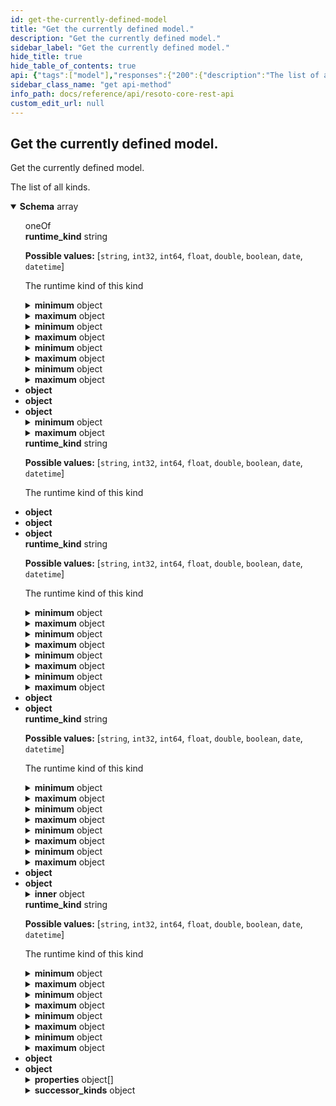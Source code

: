 ```yaml
---
id: get-the-currently-defined-model
title: "Get the currently defined model."
description: "Get the currently defined model."
sidebar_label: "Get the currently defined model."
hide_title: true
hide_table_of_contents: true
api: {"tags":["model"],"responses":{"200":{"description":"The list of all kinds.","content":{"application/json":{"schema":{"description":"Definition of a kind","type":"array","items":{"oneOf":[{"type":"object","allOf":[{"type":"object","allOf":[{"type":"object","properties":{"fqn":{"type":"string","description":"The fully qualified name of the kind"}}}],"discriminator":{"propertyName":"runtime_kind","mapping":{"string":"circular()","int32":{"type":"object","allOf":["circular()"],"properties":{"minimum":{"oneOf":[{"type":"integer"},{"type":"number"}],"description":"The minimal value of this number"},"maximum":{"oneOf":[{"type":"integer"},{"type":"number"}],"description":"The maximum value of this number"},"enum":{"type":"array","items":{"type":"integer"},"description":"The allowed values of this number enumerated here"}}},"int64":{"type":"object","allOf":["circular()"],"properties":{"minimum":{"oneOf":[{"type":"integer"},{"type":"number"}],"description":"The minimal value of this number"},"maximum":{"oneOf":[{"type":"integer"},{"type":"number"}],"description":"The maximum value of this number"},"enum":{"type":"array","items":{"type":"integer"},"description":"The allowed values of this number enumerated here"}}},"float":{"type":"object","allOf":["circular()"],"properties":{"minimum":{"oneOf":[{"type":"integer"},{"type":"number"}],"description":"The minimal value of this number"},"maximum":{"oneOf":[{"type":"integer"},{"type":"number"}],"description":"The maximum value of this number"},"enum":{"type":"array","items":{"type":"integer"},"description":"The allowed values of this number enumerated here"}}},"double":{"type":"object","allOf":["circular()"],"properties":{"minimum":{"oneOf":[{"type":"integer"},{"type":"number"}],"description":"The minimal value of this number"},"maximum":{"oneOf":[{"type":"integer"},{"type":"number"}],"description":"The maximum value of this number"},"enum":{"type":"array","items":{"type":"integer"},"description":"The allowed values of this number enumerated here"}}},"boolean":{"type":"object","allOf":["circular()"]},"date":{"type":"object","allOf":["circular()"]},"datetime":{"type":"object","allOf":["circular()"]}}},"properties":{"runtime_kind":{"type":"string","enum":["string","int32","int64","float","double","boolean","date","datetime"],"description":"The runtime kind of this kind"}}}],"properties":{"min_length":{"type":"string","description":"The minimal length of this string"},"max_length":{"type":"string","description":"The maximal length of this string"},"pattern":{"type":"string","description":"The regexp pattern, that this string has to adhere to"},"enum":{"type":"array","items":{"type":"string"},"description":"The allowed values of this string enumerated here"}}},{"type":"object","allOf":[{"type":"object","allOf":[{"type":"object","properties":{"fqn":{"type":"string","description":"The fully qualified name of the kind"}}}],"discriminator":{"propertyName":"runtime_kind","mapping":{"string":{"type":"object","allOf":["circular()"],"properties":{"min_length":{"type":"string","description":"The minimal length of this string"},"max_length":{"type":"string","description":"The maximal length of this string"},"pattern":{"type":"string","description":"The regexp pattern, that this string has to adhere to"},"enum":{"type":"array","items":{"type":"string"},"description":"The allowed values of this string enumerated here"}}},"int32":"circular()","int64":"circular()","float":"circular()","double":"circular()","boolean":{"type":"object","allOf":["circular()"]},"date":{"type":"object","allOf":["circular()"]},"datetime":{"type":"object","allOf":["circular()"]}}},"properties":{"runtime_kind":{"type":"string","enum":["string","int32","int64","float","double","boolean","date","datetime"],"description":"The runtime kind of this kind"}}}],"properties":{"minimum":{"oneOf":[{"type":"integer"},{"type":"number"}],"description":"The minimal value of this number"},"maximum":{"oneOf":[{"type":"integer"},{"type":"number"}],"description":"The maximum value of this number"},"enum":{"type":"array","items":{"type":"integer"},"description":"The allowed values of this number enumerated here"}}},{"type":"object","allOf":[{"type":"object","allOf":[{"type":"object","properties":{"fqn":{"type":"string","description":"The fully qualified name of the kind"}}}],"discriminator":{"propertyName":"runtime_kind","mapping":{"string":{"type":"object","allOf":["circular()"],"properties":{"min_length":{"type":"string","description":"The minimal length of this string"},"max_length":{"type":"string","description":"The maximal length of this string"},"pattern":{"type":"string","description":"The regexp pattern, that this string has to adhere to"},"enum":{"type":"array","items":{"type":"string"},"description":"The allowed values of this string enumerated here"}}},"int32":{"type":"object","allOf":["circular()"],"properties":{"minimum":{"oneOf":[{"type":"integer"},{"type":"number"}],"description":"The minimal value of this number"},"maximum":{"oneOf":[{"type":"integer"},{"type":"number"}],"description":"The maximum value of this number"},"enum":{"type":"array","items":{"type":"integer"},"description":"The allowed values of this number enumerated here"}}},"int64":{"type":"object","allOf":["circular()"],"properties":{"minimum":{"oneOf":[{"type":"integer"},{"type":"number"}],"description":"The minimal value of this number"},"maximum":{"oneOf":[{"type":"integer"},{"type":"number"}],"description":"The maximum value of this number"},"enum":{"type":"array","items":{"type":"integer"},"description":"The allowed values of this number enumerated here"}}},"float":{"type":"object","allOf":["circular()"],"properties":{"minimum":{"oneOf":[{"type":"integer"},{"type":"number"}],"description":"The minimal value of this number"},"maximum":{"oneOf":[{"type":"integer"},{"type":"number"}],"description":"The maximum value of this number"},"enum":{"type":"array","items":{"type":"integer"},"description":"The allowed values of this number enumerated here"}}},"double":{"type":"object","allOf":["circular()"],"properties":{"minimum":{"oneOf":[{"type":"integer"},{"type":"number"}],"description":"The minimal value of this number"},"maximum":{"oneOf":[{"type":"integer"},{"type":"number"}],"description":"The maximum value of this number"},"enum":{"type":"array","items":{"type":"integer"},"description":"The allowed values of this number enumerated here"}}},"boolean":"circular()","date":{"type":"object","allOf":["circular()"]},"datetime":{"type":"object","allOf":["circular()"]}}},"properties":{"runtime_kind":{"type":"string","enum":["string","int32","int64","float","double","boolean","date","datetime"],"description":"The runtime kind of this kind"}}}]},{"type":"object","allOf":[{"type":"object","allOf":[{"type":"object","properties":{"fqn":{"type":"string","description":"The fully qualified name of the kind"}}}],"discriminator":{"propertyName":"runtime_kind","mapping":{"string":{"type":"object","allOf":["circular()"],"properties":{"min_length":{"type":"string","description":"The minimal length of this string"},"max_length":{"type":"string","description":"The maximal length of this string"},"pattern":{"type":"string","description":"The regexp pattern, that this string has to adhere to"},"enum":{"type":"array","items":{"type":"string"},"description":"The allowed values of this string enumerated here"}}},"int32":{"type":"object","allOf":["circular()"],"properties":{"minimum":{"oneOf":[{"type":"integer"},{"type":"number"}],"description":"The minimal value of this number"},"maximum":{"oneOf":[{"type":"integer"},{"type":"number"}],"description":"The maximum value of this number"},"enum":{"type":"array","items":{"type":"integer"},"description":"The allowed values of this number enumerated here"}}},"int64":{"type":"object","allOf":["circular()"],"properties":{"minimum":{"oneOf":[{"type":"integer"},{"type":"number"}],"description":"The minimal value of this number"},"maximum":{"oneOf":[{"type":"integer"},{"type":"number"}],"description":"The maximum value of this number"},"enum":{"type":"array","items":{"type":"integer"},"description":"The allowed values of this number enumerated here"}}},"float":{"type":"object","allOf":["circular()"],"properties":{"minimum":{"oneOf":[{"type":"integer"},{"type":"number"}],"description":"The minimal value of this number"},"maximum":{"oneOf":[{"type":"integer"},{"type":"number"}],"description":"The maximum value of this number"},"enum":{"type":"array","items":{"type":"integer"},"description":"The allowed values of this number enumerated here"}}},"double":{"type":"object","allOf":["circular()"],"properties":{"minimum":{"oneOf":[{"type":"integer"},{"type":"number"}],"description":"The minimal value of this number"},"maximum":{"oneOf":[{"type":"integer"},{"type":"number"}],"description":"The maximum value of this number"},"enum":{"type":"array","items":{"type":"integer"},"description":"The allowed values of this number enumerated here"}}},"boolean":{"type":"object","allOf":["circular()"]},"date":{"type":"object","allOf":["circular()"]},"datetime":"circular()"}},"properties":{"runtime_kind":{"type":"string","enum":["string","int32","int64","float","double","boolean","date","datetime"],"description":"The runtime kind of this kind"}}}]},{"type":"object","allOf":[{"type":"object","properties":{"fqn":{"type":"string","description":"The fully qualified name of the kind"}}}],"properties":{"inner":{"type":"object","properties":{"fqn":{"type":"string","description":"The fully qualified name of the kind"}}}}},{"type":"object","allOf":[{"type":"object","allOf":[{"type":"object","properties":{"fqn":{"type":"string","description":"The fully qualified name of the kind"}}}],"discriminator":{"propertyName":"runtime_kind","mapping":{"string":{"type":"object","allOf":["circular()"],"properties":{"min_length":{"type":"string","description":"The minimal length of this string"},"max_length":{"type":"string","description":"The maximal length of this string"},"pattern":{"type":"string","description":"The regexp pattern, that this string has to adhere to"},"enum":{"type":"array","items":{"type":"string"},"description":"The allowed values of this string enumerated here"}}},"int32":{"type":"object","allOf":["circular()"],"properties":{"minimum":{"oneOf":[{"type":"integer"},{"type":"number"}],"description":"The minimal value of this number"},"maximum":{"oneOf":[{"type":"integer"},{"type":"number"}],"description":"The maximum value of this number"},"enum":{"type":"array","items":{"type":"integer"},"description":"The allowed values of this number enumerated here"}}},"int64":{"type":"object","allOf":["circular()"],"properties":{"minimum":{"oneOf":[{"type":"integer"},{"type":"number"}],"description":"The minimal value of this number"},"maximum":{"oneOf":[{"type":"integer"},{"type":"number"}],"description":"The maximum value of this number"},"enum":{"type":"array","items":{"type":"integer"},"description":"The allowed values of this number enumerated here"}}},"float":{"type":"object","allOf":["circular()"],"properties":{"minimum":{"oneOf":[{"type":"integer"},{"type":"number"}],"description":"The minimal value of this number"},"maximum":{"oneOf":[{"type":"integer"},{"type":"number"}],"description":"The maximum value of this number"},"enum":{"type":"array","items":{"type":"integer"},"description":"The allowed values of this number enumerated here"}}},"double":{"type":"object","allOf":["circular()"],"properties":{"minimum":{"oneOf":[{"type":"integer"},{"type":"number"}],"description":"The minimal value of this number"},"maximum":{"oneOf":[{"type":"integer"},{"type":"number"}],"description":"The maximum value of this number"},"enum":{"type":"array","items":{"type":"integer"},"description":"The allowed values of this number enumerated here"}}},"boolean":{"type":"object","allOf":["circular()"]},"date":"circular()","datetime":{"type":"object","allOf":["circular()"]}}},"properties":{"runtime_kind":{"type":"string","enum":["string","int32","int64","float","double","boolean","date","datetime"],"description":"The runtime kind of this kind"}}}]},{"type":"object","allOf":[{"type":"object","properties":{"fqn":{"type":"string","description":"The fully qualified name of the kind"}}}],"properties":{"bases":{"type":"array","items":{"type":"string"},"description":"In case of inheritance, this defines the base kinds."},"properties":{"type":"array","description":"Defines all properties of this complex kind","items":{"type":"object","properties":{"name":{"type":"string","description":"The name of this property"},"kind":{"type":"string","description":"The fully qualified kind of this property"},"required":{"type":"boolean","description":"Defines if this property is required or not","default":false},"description":{"type":"string","description":"Some human readable description of this property"}}}},"allow_unknown_props":{"type":"boolean","default":false,"description":"In case properties are accepted, that are not listed in the model"},"successor_kinds":{"description":"Dictionary of successor kinds.","example":"{ \"default\": [\"kind1\", \"kind2\"], \"delete\": [\"kind3\"] }\n","type":"object","additionalProperties":{"type":"array","items":{"type":"string"}}}}},{"type":"object","description":"A simple dictionary where all keys and values are strings","allOf":[{"type":"object","properties":{"fqn":{"type":"string","description":"The fully qualified name of the kind"}}}]}]},"example":[{"fqn":"test.dice","runtime_kind":"int32","description":"A dice has 6 sides.","minimum":1,"maximum":6},{"fqn":"test.social_security_number","runtime_kind":"string","description":"A dice has 6 sides.","pattern":"^(?!666|000|9\\d{2})\\d{3}-(?!00)\\d{2}-(?!0{4})\\d{4}$"},{"fqn":"test.base","properties":[{"name":"kind","kind":"string","required":true,"description":"The kind of this compound type."},{"name":"name","kind":"string","description":"The name of the resource.","required":true},{"name":"tags","kind":"dictionary[string, string]","description":"Tags that describe the resource.","required":false}]},{"fqn":"test.person","bases":["test.base"],"properties":[{"name":"fortune","kind":"test.dice","description":"The current dice value.","required":true},{"name":"ssn","kind":"test.social_security_number","description":"The social security number of this person.","required":true}]}]}}}}},"description":"Get the currently defined model.","method":"get","path":"/model","servers":[{"url":"https://{host}:{port}","variables":{"host":{"default":"localhost"},"port":{"default":"8900"}}}],"info":{"title":"Resoto Core REST API","version":"V1"},"postman":{"name":"Get the currently defined model.","description":{"type":"text/plain"},"url":{"path":["model"],"host":["{{baseUrl}}"],"query":[],"variable":[]},"header":[{"key":"Accept","value":"application/json"}],"method":"GET"}}
sidebar_class_name: "get api-method"
info_path: docs/reference/api/resoto-core-rest-api
custom_edit_url: null
---
```



## Get the currently defined model.

Get the currently defined model.

<div><ApiTabs><TabItem label={"200"} value={"200"}><div>

The list of all kinds.

</div><div><MimeTabs schemaType={"response"}><TabItem label={"application/json"} value={"application/json"}><SchemaTabs><TabItem label={"Schema"} value={"Schema"}><details style={{}} data-collapsed={false} open={true}><summary style={{"textAlign":"left"}}><strong>Schema</strong><span style={{"opacity":"0.6"}}> array</span></summary><div style={{"textAlign":"left","marginLeft":"1rem"}}></div><ul style={{"marginLeft":"1rem"}}><div><div><span className={"badge badge--info"}>oneOf</span><SchemaTabs><TabItem label={"MOD1"} value={"0-item-properties"}><SchemaItem collapsible={false} name={"min_length"} required={false} deprecated={undefined} schemaDescription={"The minimal length of this string"} schemaName={"string"} qualifierMessage={undefined} defaultValue={undefined}></SchemaItem><SchemaItem collapsible={false} name={"max_length"} required={false} deprecated={undefined} schemaDescription={"The maximal length of this string"} schemaName={"string"} qualifierMessage={undefined} defaultValue={undefined}></SchemaItem><SchemaItem collapsible={false} name={"pattern"} required={false} deprecated={undefined} schemaDescription={"The regexp pattern, that this string has to adhere to"} schemaName={"string"} qualifierMessage={undefined} defaultValue={undefined}></SchemaItem><SchemaItem collapsible={false} name={"enum"} required={false} deprecated={undefined} schemaDescription={"The allowed values of this string enumerated here"} schemaName={"string[]"} qualifierMessage={undefined} defaultValue={undefined}></SchemaItem><div className={"discriminatorItem"}><div><strong style={{"paddingLeft":"1rem"}}>runtime_kind</strong><span style={{"opacity":"0.6"}}> string</span><div style={{"paddingLeft":"1rem"}}>

**Possible values:** [`string`, `int32`, `int64`, `float`, `double`, `boolean`, `date`, `datetime`]

</div><div style={{"paddingLeft":"1rem"}}>

The runtime kind of this kind

</div><DiscriminatorTabs><TabItem label={"string"} value={"0-item-discriminator"}><div style={{"marginLeft":"-4px"}}></div></TabItem><TabItem label={"int32"} value={"1-item-discriminator"}><div style={{"marginLeft":"-4px"}}><SchemaItem collapsible={true} className={"schemaItem"}><details style={{}}><summary style={{}}><strong>minimum</strong><span style={{"opacity":"0.6"}}> object</span></summary><div style={{"marginLeft":"1rem"}}><div style={{"marginTop":".5rem","marginBottom":".5rem"}}>

The minimal value of this number

</div><div><div><span className={"badge badge--info"}>oneOf</span><SchemaTabs><TabItem label={"MOD1"} value={"0-item-properties"}><li><div><strong>integer</strong></div></li></TabItem><TabItem label={"MOD2"} value={"1-item-properties"}><li><div><strong>number</strong></div></li></TabItem></SchemaTabs></div></div></div></details></SchemaItem><SchemaItem collapsible={true} className={"schemaItem"}><details style={{}}><summary style={{}}><strong>maximum</strong><span style={{"opacity":"0.6"}}> object</span></summary><div style={{"marginLeft":"1rem"}}><div style={{"marginTop":".5rem","marginBottom":".5rem"}}>

The maximum value of this number

</div><div><div><span className={"badge badge--info"}>oneOf</span><SchemaTabs><TabItem label={"MOD1"} value={"0-item-properties"}><li><div><strong>integer</strong></div></li></TabItem><TabItem label={"MOD2"} value={"1-item-properties"}><li><div><strong>number</strong></div></li></TabItem></SchemaTabs></div></div></div></details></SchemaItem><SchemaItem collapsible={false} name={"enum"} required={false} deprecated={undefined} schemaDescription={"The allowed values of this number enumerated here"} schemaName={"integer[]"} qualifierMessage={undefined} defaultValue={undefined}></SchemaItem></div></TabItem><TabItem label={"int64"} value={"2-item-discriminator"}><div style={{"marginLeft":"-4px"}}><SchemaItem collapsible={true} className={"schemaItem"}><details style={{}}><summary style={{}}><strong>minimum</strong><span style={{"opacity":"0.6"}}> object</span></summary><div style={{"marginLeft":"1rem"}}><div style={{"marginTop":".5rem","marginBottom":".5rem"}}>

The minimal value of this number

</div><div><div><span className={"badge badge--info"}>oneOf</span><SchemaTabs><TabItem label={"MOD1"} value={"0-item-properties"}><li><div><strong>integer</strong></div></li></TabItem><TabItem label={"MOD2"} value={"1-item-properties"}><li><div><strong>number</strong></div></li></TabItem></SchemaTabs></div></div></div></details></SchemaItem><SchemaItem collapsible={true} className={"schemaItem"}><details style={{}}><summary style={{}}><strong>maximum</strong><span style={{"opacity":"0.6"}}> object</span></summary><div style={{"marginLeft":"1rem"}}><div style={{"marginTop":".5rem","marginBottom":".5rem"}}>

The maximum value of this number

</div><div><div><span className={"badge badge--info"}>oneOf</span><SchemaTabs><TabItem label={"MOD1"} value={"0-item-properties"}><li><div><strong>integer</strong></div></li></TabItem><TabItem label={"MOD2"} value={"1-item-properties"}><li><div><strong>number</strong></div></li></TabItem></SchemaTabs></div></div></div></details></SchemaItem><SchemaItem collapsible={false} name={"enum"} required={false} deprecated={undefined} schemaDescription={"The allowed values of this number enumerated here"} schemaName={"integer[]"} qualifierMessage={undefined} defaultValue={undefined}></SchemaItem></div></TabItem><TabItem label={"float"} value={"3-item-discriminator"}><div style={{"marginLeft":"-4px"}}><SchemaItem collapsible={true} className={"schemaItem"}><details style={{}}><summary style={{}}><strong>minimum</strong><span style={{"opacity":"0.6"}}> object</span></summary><div style={{"marginLeft":"1rem"}}><div style={{"marginTop":".5rem","marginBottom":".5rem"}}>

The minimal value of this number

</div><div><div><span className={"badge badge--info"}>oneOf</span><SchemaTabs><TabItem label={"MOD1"} value={"0-item-properties"}><li><div><strong>integer</strong></div></li></TabItem><TabItem label={"MOD2"} value={"1-item-properties"}><li><div><strong>number</strong></div></li></TabItem></SchemaTabs></div></div></div></details></SchemaItem><SchemaItem collapsible={true} className={"schemaItem"}><details style={{}}><summary style={{}}><strong>maximum</strong><span style={{"opacity":"0.6"}}> object</span></summary><div style={{"marginLeft":"1rem"}}><div style={{"marginTop":".5rem","marginBottom":".5rem"}}>

The maximum value of this number

</div><div><div><span className={"badge badge--info"}>oneOf</span><SchemaTabs><TabItem label={"MOD1"} value={"0-item-properties"}><li><div><strong>integer</strong></div></li></TabItem><TabItem label={"MOD2"} value={"1-item-properties"}><li><div><strong>number</strong></div></li></TabItem></SchemaTabs></div></div></div></details></SchemaItem><SchemaItem collapsible={false} name={"enum"} required={false} deprecated={undefined} schemaDescription={"The allowed values of this number enumerated here"} schemaName={"integer[]"} qualifierMessage={undefined} defaultValue={undefined}></SchemaItem></div></TabItem><TabItem label={"double"} value={"4-item-discriminator"}><div style={{"marginLeft":"-4px"}}><SchemaItem collapsible={true} className={"schemaItem"}><details style={{}}><summary style={{}}><strong>minimum</strong><span style={{"opacity":"0.6"}}> object</span></summary><div style={{"marginLeft":"1rem"}}><div style={{"marginTop":".5rem","marginBottom":".5rem"}}>

The minimal value of this number

</div><div><div><span className={"badge badge--info"}>oneOf</span><SchemaTabs><TabItem label={"MOD1"} value={"0-item-properties"}><li><div><strong>integer</strong></div></li></TabItem><TabItem label={"MOD2"} value={"1-item-properties"}><li><div><strong>number</strong></div></li></TabItem></SchemaTabs></div></div></div></details></SchemaItem><SchemaItem collapsible={true} className={"schemaItem"}><details style={{}}><summary style={{}}><strong>maximum</strong><span style={{"opacity":"0.6"}}> object</span></summary><div style={{"marginLeft":"1rem"}}><div style={{"marginTop":".5rem","marginBottom":".5rem"}}>

The maximum value of this number

</div><div><div><span className={"badge badge--info"}>oneOf</span><SchemaTabs><TabItem label={"MOD1"} value={"0-item-properties"}><li><div><strong>integer</strong></div></li></TabItem><TabItem label={"MOD2"} value={"1-item-properties"}><li><div><strong>number</strong></div></li></TabItem></SchemaTabs></div></div></div></details></SchemaItem><SchemaItem collapsible={false} name={"enum"} required={false} deprecated={undefined} schemaDescription={"The allowed values of this number enumerated here"} schemaName={"integer[]"} qualifierMessage={undefined} defaultValue={undefined}></SchemaItem></div></TabItem><TabItem label={"boolean"} value={"5-item-discriminator"}><div style={{"marginLeft":"-4px"}}><li><div><strong>object</strong></div></li></div></TabItem><TabItem label={"date"} value={"6-item-discriminator"}><div style={{"marginLeft":"-4px"}}><li><div><strong>object</strong></div></li></div></TabItem><TabItem label={"datetime"} value={"7-item-discriminator"}><div style={{"marginLeft":"-4px"}}><li><div><strong>object</strong></div></li></div></TabItem></DiscriminatorTabs></div></div><SchemaItem collapsible={false} name={"fqn"} required={false} deprecated={undefined} schemaDescription={"The fully qualified name of the kind"} schemaName={"string"} qualifierMessage={undefined} defaultValue={undefined}></SchemaItem></TabItem><TabItem label={"MOD2"} value={"1-item-properties"}><SchemaItem collapsible={true} className={"schemaItem"}><details style={{}}><summary style={{}}><strong>minimum</strong><span style={{"opacity":"0.6"}}> object</span></summary><div style={{"marginLeft":"1rem"}}><div style={{"marginTop":".5rem","marginBottom":".5rem"}}>

The minimal value of this number

</div><div><div><span className={"badge badge--info"}>oneOf</span><SchemaTabs><TabItem label={"MOD1"} value={"0-item-properties"}><li><div><strong>integer</strong></div></li></TabItem><TabItem label={"MOD2"} value={"1-item-properties"}><li><div><strong>number</strong></div></li></TabItem></SchemaTabs></div></div></div></details></SchemaItem><SchemaItem collapsible={true} className={"schemaItem"}><details style={{}}><summary style={{}}><strong>maximum</strong><span style={{"opacity":"0.6"}}> object</span></summary><div style={{"marginLeft":"1rem"}}><div style={{"marginTop":".5rem","marginBottom":".5rem"}}>

The maximum value of this number

</div><div><div><span className={"badge badge--info"}>oneOf</span><SchemaTabs><TabItem label={"MOD1"} value={"0-item-properties"}><li><div><strong>integer</strong></div></li></TabItem><TabItem label={"MOD2"} value={"1-item-properties"}><li><div><strong>number</strong></div></li></TabItem></SchemaTabs></div></div></div></details></SchemaItem><SchemaItem collapsible={false} name={"enum"} required={false} deprecated={undefined} schemaDescription={"The allowed values of this number enumerated here"} schemaName={"integer[]"} qualifierMessage={undefined} defaultValue={undefined}></SchemaItem><div className={"discriminatorItem"}><div><strong style={{"paddingLeft":"1rem"}}>runtime_kind</strong><span style={{"opacity":"0.6"}}> string</span><div style={{"paddingLeft":"1rem"}}>

**Possible values:** [`string`, `int32`, `int64`, `float`, `double`, `boolean`, `date`, `datetime`]

</div><div style={{"paddingLeft":"1rem"}}>

The runtime kind of this kind

</div><DiscriminatorTabs><TabItem label={"string"} value={"0-item-discriminator"}><div style={{"marginLeft":"-4px"}}><SchemaItem collapsible={false} name={"min_length"} required={false} deprecated={undefined} schemaDescription={"The minimal length of this string"} schemaName={"string"} qualifierMessage={undefined} defaultValue={undefined}></SchemaItem><SchemaItem collapsible={false} name={"max_length"} required={false} deprecated={undefined} schemaDescription={"The maximal length of this string"} schemaName={"string"} qualifierMessage={undefined} defaultValue={undefined}></SchemaItem><SchemaItem collapsible={false} name={"pattern"} required={false} deprecated={undefined} schemaDescription={"The regexp pattern, that this string has to adhere to"} schemaName={"string"} qualifierMessage={undefined} defaultValue={undefined}></SchemaItem><SchemaItem collapsible={false} name={"enum"} required={false} deprecated={undefined} schemaDescription={"The allowed values of this string enumerated here"} schemaName={"string[]"} qualifierMessage={undefined} defaultValue={undefined}></SchemaItem></div></TabItem><TabItem label={"int32"} value={"1-item-discriminator"}><div style={{"marginLeft":"-4px"}}></div></TabItem><TabItem label={"int64"} value={"2-item-discriminator"}><div style={{"marginLeft":"-4px"}}></div></TabItem><TabItem label={"float"} value={"3-item-discriminator"}><div style={{"marginLeft":"-4px"}}></div></TabItem><TabItem label={"double"} value={"4-item-discriminator"}><div style={{"marginLeft":"-4px"}}></div></TabItem><TabItem label={"boolean"} value={"5-item-discriminator"}><div style={{"marginLeft":"-4px"}}><li><div><strong>object</strong></div></li></div></TabItem><TabItem label={"date"} value={"6-item-discriminator"}><div style={{"marginLeft":"-4px"}}><li><div><strong>object</strong></div></li></div></TabItem><TabItem label={"datetime"} value={"7-item-discriminator"}><div style={{"marginLeft":"-4px"}}><li><div><strong>object</strong></div></li></div></TabItem></DiscriminatorTabs></div></div><SchemaItem collapsible={false} name={"fqn"} required={false} deprecated={undefined} schemaDescription={"The fully qualified name of the kind"} schemaName={"string"} qualifierMessage={undefined} defaultValue={undefined}></SchemaItem></TabItem><TabItem label={"MOD3"} value={"2-item-properties"}><div className={"discriminatorItem"}><div><strong style={{"paddingLeft":"1rem"}}>runtime_kind</strong><span style={{"opacity":"0.6"}}> string</span><div style={{"paddingLeft":"1rem"}}>

**Possible values:** [`string`, `int32`, `int64`, `float`, `double`, `boolean`, `date`, `datetime`]

</div><div style={{"paddingLeft":"1rem"}}>

The runtime kind of this kind

</div><DiscriminatorTabs><TabItem label={"string"} value={"0-item-discriminator"}><div style={{"marginLeft":"-4px"}}><SchemaItem collapsible={false} name={"min_length"} required={false} deprecated={undefined} schemaDescription={"The minimal length of this string"} schemaName={"string"} qualifierMessage={undefined} defaultValue={undefined}></SchemaItem><SchemaItem collapsible={false} name={"max_length"} required={false} deprecated={undefined} schemaDescription={"The maximal length of this string"} schemaName={"string"} qualifierMessage={undefined} defaultValue={undefined}></SchemaItem><SchemaItem collapsible={false} name={"pattern"} required={false} deprecated={undefined} schemaDescription={"The regexp pattern, that this string has to adhere to"} schemaName={"string"} qualifierMessage={undefined} defaultValue={undefined}></SchemaItem><SchemaItem collapsible={false} name={"enum"} required={false} deprecated={undefined} schemaDescription={"The allowed values of this string enumerated here"} schemaName={"string[]"} qualifierMessage={undefined} defaultValue={undefined}></SchemaItem></div></TabItem><TabItem label={"int32"} value={"1-item-discriminator"}><div style={{"marginLeft":"-4px"}}><SchemaItem collapsible={true} className={"schemaItem"}><details style={{}}><summary style={{}}><strong>minimum</strong><span style={{"opacity":"0.6"}}> object</span></summary><div style={{"marginLeft":"1rem"}}><div style={{"marginTop":".5rem","marginBottom":".5rem"}}>

The minimal value of this number

</div><div><div><span className={"badge badge--info"}>oneOf</span><SchemaTabs><TabItem label={"MOD1"} value={"0-item-properties"}><li><div><strong>integer</strong></div></li></TabItem><TabItem label={"MOD2"} value={"1-item-properties"}><li><div><strong>number</strong></div></li></TabItem></SchemaTabs></div></div></div></details></SchemaItem><SchemaItem collapsible={true} className={"schemaItem"}><details style={{}}><summary style={{}}><strong>maximum</strong><span style={{"opacity":"0.6"}}> object</span></summary><div style={{"marginLeft":"1rem"}}><div style={{"marginTop":".5rem","marginBottom":".5rem"}}>

The maximum value of this number

</div><div><div><span className={"badge badge--info"}>oneOf</span><SchemaTabs><TabItem label={"MOD1"} value={"0-item-properties"}><li><div><strong>integer</strong></div></li></TabItem><TabItem label={"MOD2"} value={"1-item-properties"}><li><div><strong>number</strong></div></li></TabItem></SchemaTabs></div></div></div></details></SchemaItem><SchemaItem collapsible={false} name={"enum"} required={false} deprecated={undefined} schemaDescription={"The allowed values of this number enumerated here"} schemaName={"integer[]"} qualifierMessage={undefined} defaultValue={undefined}></SchemaItem></div></TabItem><TabItem label={"int64"} value={"2-item-discriminator"}><div style={{"marginLeft":"-4px"}}><SchemaItem collapsible={true} className={"schemaItem"}><details style={{}}><summary style={{}}><strong>minimum</strong><span style={{"opacity":"0.6"}}> object</span></summary><div style={{"marginLeft":"1rem"}}><div style={{"marginTop":".5rem","marginBottom":".5rem"}}>

The minimal value of this number

</div><div><div><span className={"badge badge--info"}>oneOf</span><SchemaTabs><TabItem label={"MOD1"} value={"0-item-properties"}><li><div><strong>integer</strong></div></li></TabItem><TabItem label={"MOD2"} value={"1-item-properties"}><li><div><strong>number</strong></div></li></TabItem></SchemaTabs></div></div></div></details></SchemaItem><SchemaItem collapsible={true} className={"schemaItem"}><details style={{}}><summary style={{}}><strong>maximum</strong><span style={{"opacity":"0.6"}}> object</span></summary><div style={{"marginLeft":"1rem"}}><div style={{"marginTop":".5rem","marginBottom":".5rem"}}>

The maximum value of this number

</div><div><div><span className={"badge badge--info"}>oneOf</span><SchemaTabs><TabItem label={"MOD1"} value={"0-item-properties"}><li><div><strong>integer</strong></div></li></TabItem><TabItem label={"MOD2"} value={"1-item-properties"}><li><div><strong>number</strong></div></li></TabItem></SchemaTabs></div></div></div></details></SchemaItem><SchemaItem collapsible={false} name={"enum"} required={false} deprecated={undefined} schemaDescription={"The allowed values of this number enumerated here"} schemaName={"integer[]"} qualifierMessage={undefined} defaultValue={undefined}></SchemaItem></div></TabItem><TabItem label={"float"} value={"3-item-discriminator"}><div style={{"marginLeft":"-4px"}}><SchemaItem collapsible={true} className={"schemaItem"}><details style={{}}><summary style={{}}><strong>minimum</strong><span style={{"opacity":"0.6"}}> object</span></summary><div style={{"marginLeft":"1rem"}}><div style={{"marginTop":".5rem","marginBottom":".5rem"}}>

The minimal value of this number

</div><div><div><span className={"badge badge--info"}>oneOf</span><SchemaTabs><TabItem label={"MOD1"} value={"0-item-properties"}><li><div><strong>integer</strong></div></li></TabItem><TabItem label={"MOD2"} value={"1-item-properties"}><li><div><strong>number</strong></div></li></TabItem></SchemaTabs></div></div></div></details></SchemaItem><SchemaItem collapsible={true} className={"schemaItem"}><details style={{}}><summary style={{}}><strong>maximum</strong><span style={{"opacity":"0.6"}}> object</span></summary><div style={{"marginLeft":"1rem"}}><div style={{"marginTop":".5rem","marginBottom":".5rem"}}>

The maximum value of this number

</div><div><div><span className={"badge badge--info"}>oneOf</span><SchemaTabs><TabItem label={"MOD1"} value={"0-item-properties"}><li><div><strong>integer</strong></div></li></TabItem><TabItem label={"MOD2"} value={"1-item-properties"}><li><div><strong>number</strong></div></li></TabItem></SchemaTabs></div></div></div></details></SchemaItem><SchemaItem collapsible={false} name={"enum"} required={false} deprecated={undefined} schemaDescription={"The allowed values of this number enumerated here"} schemaName={"integer[]"} qualifierMessage={undefined} defaultValue={undefined}></SchemaItem></div></TabItem><TabItem label={"double"} value={"4-item-discriminator"}><div style={{"marginLeft":"-4px"}}><SchemaItem collapsible={true} className={"schemaItem"}><details style={{}}><summary style={{}}><strong>minimum</strong><span style={{"opacity":"0.6"}}> object</span></summary><div style={{"marginLeft":"1rem"}}><div style={{"marginTop":".5rem","marginBottom":".5rem"}}>

The minimal value of this number

</div><div><div><span className={"badge badge--info"}>oneOf</span><SchemaTabs><TabItem label={"MOD1"} value={"0-item-properties"}><li><div><strong>integer</strong></div></li></TabItem><TabItem label={"MOD2"} value={"1-item-properties"}><li><div><strong>number</strong></div></li></TabItem></SchemaTabs></div></div></div></details></SchemaItem><SchemaItem collapsible={true} className={"schemaItem"}><details style={{}}><summary style={{}}><strong>maximum</strong><span style={{"opacity":"0.6"}}> object</span></summary><div style={{"marginLeft":"1rem"}}><div style={{"marginTop":".5rem","marginBottom":".5rem"}}>

The maximum value of this number

</div><div><div><span className={"badge badge--info"}>oneOf</span><SchemaTabs><TabItem label={"MOD1"} value={"0-item-properties"}><li><div><strong>integer</strong></div></li></TabItem><TabItem label={"MOD2"} value={"1-item-properties"}><li><div><strong>number</strong></div></li></TabItem></SchemaTabs></div></div></div></details></SchemaItem><SchemaItem collapsible={false} name={"enum"} required={false} deprecated={undefined} schemaDescription={"The allowed values of this number enumerated here"} schemaName={"integer[]"} qualifierMessage={undefined} defaultValue={undefined}></SchemaItem></div></TabItem><TabItem label={"boolean"} value={"5-item-discriminator"}><div style={{"marginLeft":"-4px"}}></div></TabItem><TabItem label={"date"} value={"6-item-discriminator"}><div style={{"marginLeft":"-4px"}}><li><div><strong>object</strong></div></li></div></TabItem><TabItem label={"datetime"} value={"7-item-discriminator"}><div style={{"marginLeft":"-4px"}}><li><div><strong>object</strong></div></li></div></TabItem></DiscriminatorTabs></div></div><SchemaItem collapsible={false} name={"fqn"} required={false} deprecated={undefined} schemaDescription={"The fully qualified name of the kind"} schemaName={"string"} qualifierMessage={undefined} defaultValue={undefined}></SchemaItem></TabItem><TabItem label={"MOD4"} value={"3-item-properties"}><div className={"discriminatorItem"}><div><strong style={{"paddingLeft":"1rem"}}>runtime_kind</strong><span style={{"opacity":"0.6"}}> string</span><div style={{"paddingLeft":"1rem"}}>

**Possible values:** [`string`, `int32`, `int64`, `float`, `double`, `boolean`, `date`, `datetime`]

</div><div style={{"paddingLeft":"1rem"}}>

The runtime kind of this kind

</div><DiscriminatorTabs><TabItem label={"string"} value={"0-item-discriminator"}><div style={{"marginLeft":"-4px"}}><SchemaItem collapsible={false} name={"min_length"} required={false} deprecated={undefined} schemaDescription={"The minimal length of this string"} schemaName={"string"} qualifierMessage={undefined} defaultValue={undefined}></SchemaItem><SchemaItem collapsible={false} name={"max_length"} required={false} deprecated={undefined} schemaDescription={"The maximal length of this string"} schemaName={"string"} qualifierMessage={undefined} defaultValue={undefined}></SchemaItem><SchemaItem collapsible={false} name={"pattern"} required={false} deprecated={undefined} schemaDescription={"The regexp pattern, that this string has to adhere to"} schemaName={"string"} qualifierMessage={undefined} defaultValue={undefined}></SchemaItem><SchemaItem collapsible={false} name={"enum"} required={false} deprecated={undefined} schemaDescription={"The allowed values of this string enumerated here"} schemaName={"string[]"} qualifierMessage={undefined} defaultValue={undefined}></SchemaItem></div></TabItem><TabItem label={"int32"} value={"1-item-discriminator"}><div style={{"marginLeft":"-4px"}}><SchemaItem collapsible={true} className={"schemaItem"}><details style={{}}><summary style={{}}><strong>minimum</strong><span style={{"opacity":"0.6"}}> object</span></summary><div style={{"marginLeft":"1rem"}}><div style={{"marginTop":".5rem","marginBottom":".5rem"}}>

The minimal value of this number

</div><div><div><span className={"badge badge--info"}>oneOf</span><SchemaTabs><TabItem label={"MOD1"} value={"0-item-properties"}><li><div><strong>integer</strong></div></li></TabItem><TabItem label={"MOD2"} value={"1-item-properties"}><li><div><strong>number</strong></div></li></TabItem></SchemaTabs></div></div></div></details></SchemaItem><SchemaItem collapsible={true} className={"schemaItem"}><details style={{}}><summary style={{}}><strong>maximum</strong><span style={{"opacity":"0.6"}}> object</span></summary><div style={{"marginLeft":"1rem"}}><div style={{"marginTop":".5rem","marginBottom":".5rem"}}>

The maximum value of this number

</div><div><div><span className={"badge badge--info"}>oneOf</span><SchemaTabs><TabItem label={"MOD1"} value={"0-item-properties"}><li><div><strong>integer</strong></div></li></TabItem><TabItem label={"MOD2"} value={"1-item-properties"}><li><div><strong>number</strong></div></li></TabItem></SchemaTabs></div></div></div></details></SchemaItem><SchemaItem collapsible={false} name={"enum"} required={false} deprecated={undefined} schemaDescription={"The allowed values of this number enumerated here"} schemaName={"integer[]"} qualifierMessage={undefined} defaultValue={undefined}></SchemaItem></div></TabItem><TabItem label={"int64"} value={"2-item-discriminator"}><div style={{"marginLeft":"-4px"}}><SchemaItem collapsible={true} className={"schemaItem"}><details style={{}}><summary style={{}}><strong>minimum</strong><span style={{"opacity":"0.6"}}> object</span></summary><div style={{"marginLeft":"1rem"}}><div style={{"marginTop":".5rem","marginBottom":".5rem"}}>

The minimal value of this number

</div><div><div><span className={"badge badge--info"}>oneOf</span><SchemaTabs><TabItem label={"MOD1"} value={"0-item-properties"}><li><div><strong>integer</strong></div></li></TabItem><TabItem label={"MOD2"} value={"1-item-properties"}><li><div><strong>number</strong></div></li></TabItem></SchemaTabs></div></div></div></details></SchemaItem><SchemaItem collapsible={true} className={"schemaItem"}><details style={{}}><summary style={{}}><strong>maximum</strong><span style={{"opacity":"0.6"}}> object</span></summary><div style={{"marginLeft":"1rem"}}><div style={{"marginTop":".5rem","marginBottom":".5rem"}}>

The maximum value of this number

</div><div><div><span className={"badge badge--info"}>oneOf</span><SchemaTabs><TabItem label={"MOD1"} value={"0-item-properties"}><li><div><strong>integer</strong></div></li></TabItem><TabItem label={"MOD2"} value={"1-item-properties"}><li><div><strong>number</strong></div></li></TabItem></SchemaTabs></div></div></div></details></SchemaItem><SchemaItem collapsible={false} name={"enum"} required={false} deprecated={undefined} schemaDescription={"The allowed values of this number enumerated here"} schemaName={"integer[]"} qualifierMessage={undefined} defaultValue={undefined}></SchemaItem></div></TabItem><TabItem label={"float"} value={"3-item-discriminator"}><div style={{"marginLeft":"-4px"}}><SchemaItem collapsible={true} className={"schemaItem"}><details style={{}}><summary style={{}}><strong>minimum</strong><span style={{"opacity":"0.6"}}> object</span></summary><div style={{"marginLeft":"1rem"}}><div style={{"marginTop":".5rem","marginBottom":".5rem"}}>

The minimal value of this number

</div><div><div><span className={"badge badge--info"}>oneOf</span><SchemaTabs><TabItem label={"MOD1"} value={"0-item-properties"}><li><div><strong>integer</strong></div></li></TabItem><TabItem label={"MOD2"} value={"1-item-properties"}><li><div><strong>number</strong></div></li></TabItem></SchemaTabs></div></div></div></details></SchemaItem><SchemaItem collapsible={true} className={"schemaItem"}><details style={{}}><summary style={{}}><strong>maximum</strong><span style={{"opacity":"0.6"}}> object</span></summary><div style={{"marginLeft":"1rem"}}><div style={{"marginTop":".5rem","marginBottom":".5rem"}}>

The maximum value of this number

</div><div><div><span className={"badge badge--info"}>oneOf</span><SchemaTabs><TabItem label={"MOD1"} value={"0-item-properties"}><li><div><strong>integer</strong></div></li></TabItem><TabItem label={"MOD2"} value={"1-item-properties"}><li><div><strong>number</strong></div></li></TabItem></SchemaTabs></div></div></div></details></SchemaItem><SchemaItem collapsible={false} name={"enum"} required={false} deprecated={undefined} schemaDescription={"The allowed values of this number enumerated here"} schemaName={"integer[]"} qualifierMessage={undefined} defaultValue={undefined}></SchemaItem></div></TabItem><TabItem label={"double"} value={"4-item-discriminator"}><div style={{"marginLeft":"-4px"}}><SchemaItem collapsible={true} className={"schemaItem"}><details style={{}}><summary style={{}}><strong>minimum</strong><span style={{"opacity":"0.6"}}> object</span></summary><div style={{"marginLeft":"1rem"}}><div style={{"marginTop":".5rem","marginBottom":".5rem"}}>

The minimal value of this number

</div><div><div><span className={"badge badge--info"}>oneOf</span><SchemaTabs><TabItem label={"MOD1"} value={"0-item-properties"}><li><div><strong>integer</strong></div></li></TabItem><TabItem label={"MOD2"} value={"1-item-properties"}><li><div><strong>number</strong></div></li></TabItem></SchemaTabs></div></div></div></details></SchemaItem><SchemaItem collapsible={true} className={"schemaItem"}><details style={{}}><summary style={{}}><strong>maximum</strong><span style={{"opacity":"0.6"}}> object</span></summary><div style={{"marginLeft":"1rem"}}><div style={{"marginTop":".5rem","marginBottom":".5rem"}}>

The maximum value of this number

</div><div><div><span className={"badge badge--info"}>oneOf</span><SchemaTabs><TabItem label={"MOD1"} value={"0-item-properties"}><li><div><strong>integer</strong></div></li></TabItem><TabItem label={"MOD2"} value={"1-item-properties"}><li><div><strong>number</strong></div></li></TabItem></SchemaTabs></div></div></div></details></SchemaItem><SchemaItem collapsible={false} name={"enum"} required={false} deprecated={undefined} schemaDescription={"The allowed values of this number enumerated here"} schemaName={"integer[]"} qualifierMessage={undefined} defaultValue={undefined}></SchemaItem></div></TabItem><TabItem label={"boolean"} value={"5-item-discriminator"}><div style={{"marginLeft":"-4px"}}><li><div><strong>object</strong></div></li></div></TabItem><TabItem label={"date"} value={"6-item-discriminator"}><div style={{"marginLeft":"-4px"}}><li><div><strong>object</strong></div></li></div></TabItem><TabItem label={"datetime"} value={"7-item-discriminator"}><div style={{"marginLeft":"-4px"}}></div></TabItem></DiscriminatorTabs></div></div><SchemaItem collapsible={false} name={"fqn"} required={false} deprecated={undefined} schemaDescription={"The fully qualified name of the kind"} schemaName={"string"} qualifierMessage={undefined} defaultValue={undefined}></SchemaItem></TabItem><TabItem label={"MOD5"} value={"4-item-properties"}><SchemaItem collapsible={true} className={"schemaItem"}><details style={{}}><summary style={{}}><strong>inner</strong><span style={{"opacity":"0.6"}}> object</span></summary><div style={{"marginLeft":"1rem"}}><SchemaItem collapsible={false} name={"fqn"} required={false} deprecated={undefined} schemaDescription={"The fully qualified name of the kind"} schemaName={"string"} qualifierMessage={undefined} defaultValue={undefined}></SchemaItem></div></details></SchemaItem><SchemaItem collapsible={false} name={"fqn"} required={false} deprecated={undefined} schemaDescription={"The fully qualified name of the kind"} schemaName={"string"} qualifierMessage={undefined} defaultValue={undefined}></SchemaItem></TabItem><TabItem label={"MOD6"} value={"5-item-properties"}><div className={"discriminatorItem"}><div><strong style={{"paddingLeft":"1rem"}}>runtime_kind</strong><span style={{"opacity":"0.6"}}> string</span><div style={{"paddingLeft":"1rem"}}>

**Possible values:** [`string`, `int32`, `int64`, `float`, `double`, `boolean`, `date`, `datetime`]

</div><div style={{"paddingLeft":"1rem"}}>

The runtime kind of this kind

</div><DiscriminatorTabs><TabItem label={"string"} value={"0-item-discriminator"}><div style={{"marginLeft":"-4px"}}><SchemaItem collapsible={false} name={"min_length"} required={false} deprecated={undefined} schemaDescription={"The minimal length of this string"} schemaName={"string"} qualifierMessage={undefined} defaultValue={undefined}></SchemaItem><SchemaItem collapsible={false} name={"max_length"} required={false} deprecated={undefined} schemaDescription={"The maximal length of this string"} schemaName={"string"} qualifierMessage={undefined} defaultValue={undefined}></SchemaItem><SchemaItem collapsible={false} name={"pattern"} required={false} deprecated={undefined} schemaDescription={"The regexp pattern, that this string has to adhere to"} schemaName={"string"} qualifierMessage={undefined} defaultValue={undefined}></SchemaItem><SchemaItem collapsible={false} name={"enum"} required={false} deprecated={undefined} schemaDescription={"The allowed values of this string enumerated here"} schemaName={"string[]"} qualifierMessage={undefined} defaultValue={undefined}></SchemaItem></div></TabItem><TabItem label={"int32"} value={"1-item-discriminator"}><div style={{"marginLeft":"-4px"}}><SchemaItem collapsible={true} className={"schemaItem"}><details style={{}}><summary style={{}}><strong>minimum</strong><span style={{"opacity":"0.6"}}> object</span></summary><div style={{"marginLeft":"1rem"}}><div style={{"marginTop":".5rem","marginBottom":".5rem"}}>

The minimal value of this number

</div><div><div><span className={"badge badge--info"}>oneOf</span><SchemaTabs><TabItem label={"MOD1"} value={"0-item-properties"}><li><div><strong>integer</strong></div></li></TabItem><TabItem label={"MOD2"} value={"1-item-properties"}><li><div><strong>number</strong></div></li></TabItem></SchemaTabs></div></div></div></details></SchemaItem><SchemaItem collapsible={true} className={"schemaItem"}><details style={{}}><summary style={{}}><strong>maximum</strong><span style={{"opacity":"0.6"}}> object</span></summary><div style={{"marginLeft":"1rem"}}><div style={{"marginTop":".5rem","marginBottom":".5rem"}}>

The maximum value of this number

</div><div><div><span className={"badge badge--info"}>oneOf</span><SchemaTabs><TabItem label={"MOD1"} value={"0-item-properties"}><li><div><strong>integer</strong></div></li></TabItem><TabItem label={"MOD2"} value={"1-item-properties"}><li><div><strong>number</strong></div></li></TabItem></SchemaTabs></div></div></div></details></SchemaItem><SchemaItem collapsible={false} name={"enum"} required={false} deprecated={undefined} schemaDescription={"The allowed values of this number enumerated here"} schemaName={"integer[]"} qualifierMessage={undefined} defaultValue={undefined}></SchemaItem></div></TabItem><TabItem label={"int64"} value={"2-item-discriminator"}><div style={{"marginLeft":"-4px"}}><SchemaItem collapsible={true} className={"schemaItem"}><details style={{}}><summary style={{}}><strong>minimum</strong><span style={{"opacity":"0.6"}}> object</span></summary><div style={{"marginLeft":"1rem"}}><div style={{"marginTop":".5rem","marginBottom":".5rem"}}>

The minimal value of this number

</div><div><div><span className={"badge badge--info"}>oneOf</span><SchemaTabs><TabItem label={"MOD1"} value={"0-item-properties"}><li><div><strong>integer</strong></div></li></TabItem><TabItem label={"MOD2"} value={"1-item-properties"}><li><div><strong>number</strong></div></li></TabItem></SchemaTabs></div></div></div></details></SchemaItem><SchemaItem collapsible={true} className={"schemaItem"}><details style={{}}><summary style={{}}><strong>maximum</strong><span style={{"opacity":"0.6"}}> object</span></summary><div style={{"marginLeft":"1rem"}}><div style={{"marginTop":".5rem","marginBottom":".5rem"}}>

The maximum value of this number

</div><div><div><span className={"badge badge--info"}>oneOf</span><SchemaTabs><TabItem label={"MOD1"} value={"0-item-properties"}><li><div><strong>integer</strong></div></li></TabItem><TabItem label={"MOD2"} value={"1-item-properties"}><li><div><strong>number</strong></div></li></TabItem></SchemaTabs></div></div></div></details></SchemaItem><SchemaItem collapsible={false} name={"enum"} required={false} deprecated={undefined} schemaDescription={"The allowed values of this number enumerated here"} schemaName={"integer[]"} qualifierMessage={undefined} defaultValue={undefined}></SchemaItem></div></TabItem><TabItem label={"float"} value={"3-item-discriminator"}><div style={{"marginLeft":"-4px"}}><SchemaItem collapsible={true} className={"schemaItem"}><details style={{}}><summary style={{}}><strong>minimum</strong><span style={{"opacity":"0.6"}}> object</span></summary><div style={{"marginLeft":"1rem"}}><div style={{"marginTop":".5rem","marginBottom":".5rem"}}>

The minimal value of this number

</div><div><div><span className={"badge badge--info"}>oneOf</span><SchemaTabs><TabItem label={"MOD1"} value={"0-item-properties"}><li><div><strong>integer</strong></div></li></TabItem><TabItem label={"MOD2"} value={"1-item-properties"}><li><div><strong>number</strong></div></li></TabItem></SchemaTabs></div></div></div></details></SchemaItem><SchemaItem collapsible={true} className={"schemaItem"}><details style={{}}><summary style={{}}><strong>maximum</strong><span style={{"opacity":"0.6"}}> object</span></summary><div style={{"marginLeft":"1rem"}}><div style={{"marginTop":".5rem","marginBottom":".5rem"}}>

The maximum value of this number

</div><div><div><span className={"badge badge--info"}>oneOf</span><SchemaTabs><TabItem label={"MOD1"} value={"0-item-properties"}><li><div><strong>integer</strong></div></li></TabItem><TabItem label={"MOD2"} value={"1-item-properties"}><li><div><strong>number</strong></div></li></TabItem></SchemaTabs></div></div></div></details></SchemaItem><SchemaItem collapsible={false} name={"enum"} required={false} deprecated={undefined} schemaDescription={"The allowed values of this number enumerated here"} schemaName={"integer[]"} qualifierMessage={undefined} defaultValue={undefined}></SchemaItem></div></TabItem><TabItem label={"double"} value={"4-item-discriminator"}><div style={{"marginLeft":"-4px"}}><SchemaItem collapsible={true} className={"schemaItem"}><details style={{}}><summary style={{}}><strong>minimum</strong><span style={{"opacity":"0.6"}}> object</span></summary><div style={{"marginLeft":"1rem"}}><div style={{"marginTop":".5rem","marginBottom":".5rem"}}>

The minimal value of this number

</div><div><div><span className={"badge badge--info"}>oneOf</span><SchemaTabs><TabItem label={"MOD1"} value={"0-item-properties"}><li><div><strong>integer</strong></div></li></TabItem><TabItem label={"MOD2"} value={"1-item-properties"}><li><div><strong>number</strong></div></li></TabItem></SchemaTabs></div></div></div></details></SchemaItem><SchemaItem collapsible={true} className={"schemaItem"}><details style={{}}><summary style={{}}><strong>maximum</strong><span style={{"opacity":"0.6"}}> object</span></summary><div style={{"marginLeft":"1rem"}}><div style={{"marginTop":".5rem","marginBottom":".5rem"}}>

The maximum value of this number

</div><div><div><span className={"badge badge--info"}>oneOf</span><SchemaTabs><TabItem label={"MOD1"} value={"0-item-properties"}><li><div><strong>integer</strong></div></li></TabItem><TabItem label={"MOD2"} value={"1-item-properties"}><li><div><strong>number</strong></div></li></TabItem></SchemaTabs></div></div></div></details></SchemaItem><SchemaItem collapsible={false} name={"enum"} required={false} deprecated={undefined} schemaDescription={"The allowed values of this number enumerated here"} schemaName={"integer[]"} qualifierMessage={undefined} defaultValue={undefined}></SchemaItem></div></TabItem><TabItem label={"boolean"} value={"5-item-discriminator"}><div style={{"marginLeft":"-4px"}}><li><div><strong>object</strong></div></li></div></TabItem><TabItem label={"date"} value={"6-item-discriminator"}><div style={{"marginLeft":"-4px"}}></div></TabItem><TabItem label={"datetime"} value={"7-item-discriminator"}><div style={{"marginLeft":"-4px"}}><li><div><strong>object</strong></div></li></div></TabItem></DiscriminatorTabs></div></div><SchemaItem collapsible={false} name={"fqn"} required={false} deprecated={undefined} schemaDescription={"The fully qualified name of the kind"} schemaName={"string"} qualifierMessage={undefined} defaultValue={undefined}></SchemaItem></TabItem><TabItem label={"MOD7"} value={"6-item-properties"}><SchemaItem collapsible={false} name={"bases"} required={false} deprecated={undefined} schemaDescription={"In case of inheritance, this defines the base kinds."} schemaName={"string[]"} qualifierMessage={undefined} defaultValue={undefined}></SchemaItem><SchemaItem collapsible={true} className={"schemaItem"}><details style={{}}><summary style={{}}><strong>properties</strong><span style={{"opacity":"0.6"}}> object[]</span></summary><div style={{"marginLeft":"1rem"}}><div style={{"marginTop":".5rem","marginBottom":".5rem"}}>

Defines all properties of this complex kind

</div><SchemaItem collapsible={false} name={"name"} required={false} deprecated={undefined} schemaDescription={"The name of this property"} schemaName={"string"} qualifierMessage={undefined} defaultValue={undefined}></SchemaItem><SchemaItem collapsible={false} name={"kind"} required={false} deprecated={undefined} schemaDescription={"The fully qualified kind of this property"} schemaName={"string"} qualifierMessage={undefined} defaultValue={undefined}></SchemaItem><SchemaItem collapsible={false} name={"required"} required={false} deprecated={undefined} schemaDescription={"Defines if this property is required or not"} schemaName={"boolean"} qualifierMessage={undefined} defaultValue={false}></SchemaItem><SchemaItem collapsible={false} name={"description"} required={false} deprecated={undefined} schemaDescription={"Some human readable description of this property"} schemaName={"string"} qualifierMessage={undefined} defaultValue={undefined}></SchemaItem></div></details></SchemaItem><SchemaItem collapsible={false} name={"allow_unknown_props"} required={false} deprecated={undefined} schemaDescription={"In case properties are accepted, that are not listed in the model"} schemaName={"boolean"} qualifierMessage={undefined} defaultValue={false}></SchemaItem><SchemaItem collapsible={true} className={"schemaItem"}><details style={{}}><summary style={{}}><strong>successor_kinds</strong><span style={{"opacity":"0.6"}}> object</span></summary><div style={{"marginLeft":"1rem"}}><div style={{"marginTop":".5rem","marginBottom":".5rem"}}>

Dictionary of successor kinds.

</div><SchemaItem collapsible={false} name={"type"} required={false} deprecated={undefined} schemaDescription={undefined} schemaName={""} qualifierMessage={undefined} defaultValue={undefined}></SchemaItem><SchemaItem collapsible={false} name={"items"} required={false} deprecated={undefined} schemaDescription={undefined} schemaName={"string"} qualifierMessage={undefined} defaultValue={undefined}></SchemaItem></div></details></SchemaItem><SchemaItem collapsible={false} name={"fqn"} required={false} deprecated={undefined} schemaDescription={"The fully qualified name of the kind"} schemaName={"string"} qualifierMessage={undefined} defaultValue={undefined}></SchemaItem></TabItem><TabItem label={"MOD8"} value={"7-item-properties"}><SchemaItem collapsible={false} name={"fqn"} required={false} deprecated={undefined} schemaDescription={"The fully qualified name of the kind"} schemaName={"string"} qualifierMessage={undefined} defaultValue={undefined}></SchemaItem></TabItem></SchemaTabs></div></div></ul></details></TabItem><TabItem label={"Example (from schema)"} value={"Example (from schema)"}><ResponseSamples responseExample={"[\n  {\n    \"fqn\": \"test.dice\",\n    \"runtime_kind\": \"int32\",\n    \"description\": \"A dice has 6 sides.\",\n    \"minimum\": 1,\n    \"maximum\": 6\n  },\n  {\n    \"fqn\": \"test.social_security_number\",\n    \"runtime_kind\": \"string\",\n    \"description\": \"A dice has 6 sides.\",\n    \"pattern\": \"^(?!666|000|9\\\\d{2})\\\\d{3}-(?!00)\\\\d{2}-(?!0{4})\\\\d{4}$\"\n  },\n  {\n    \"fqn\": \"test.base\",\n    \"properties\": [\n      {\n        \"name\": \"kind\",\n        \"kind\": \"string\",\n        \"required\": true,\n        \"description\": \"The kind of this compound type.\"\n      },\n      {\n        \"name\": \"name\",\n        \"kind\": \"string\",\n        \"description\": \"The name of the resource.\",\n        \"required\": true\n      },\n      {\n        \"name\": \"tags\",\n        \"kind\": \"dictionary[string, string]\",\n        \"description\": \"Tags that describe the resource.\",\n        \"required\": false\n      }\n    ]\n  },\n  {\n    \"fqn\": \"test.person\",\n    \"bases\": [\n      \"test.base\"\n    ],\n    \"properties\": [\n      {\n        \"name\": \"fortune\",\n        \"kind\": \"test.dice\",\n        \"description\": \"The current dice value.\",\n        \"required\": true\n      },\n      {\n        \"name\": \"ssn\",\n        \"kind\": \"test.social_security_number\",\n        \"description\": \"The social security number of this person.\",\n        \"required\": true\n      }\n    ]\n  }\n]"} language={"json"}></ResponseSamples></TabItem></SchemaTabs></TabItem></MimeTabs></div></TabItem></ApiTabs></div>
